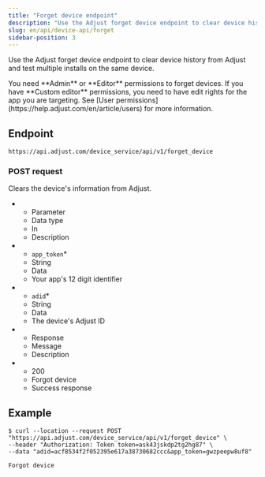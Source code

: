 ```yaml
---
title: "Forget device endpoint"
description: "Use the Adjust forget device endpoint to clear device history from Adjust and test multiple installs on the same device."
slug: en/api/device-api/forget
sidebar-position: 3
---
```


Use the Adjust forget device endpoint to clear device history from Adjust and test multiple installs on the same device.

<Callout type="note">
   You need **Admin** or **Editor** permissions to forget devices. If you have
   **Custom editor** permissions, you need to have edit rights for the app you
   are targeting. See [User
   permissions](https://help.adjust.com/en/article/users) for more information.
</Callout>

## Endpoint

```
https://api.adjust.com/device_service/api/v1/forget_device
```

### POST request

Clears the device's information from Adjust.

-  -  Parameter
   -  Data type
   -  In
   -  Description
-  -  `app_token`\*
   -  String
   -  Data
   -  Your app's 12 digit identifier
-  -  `adid`\*
   -  String
   -  Data
   -  The device's Adjust ID

-  -  Response
   -  Message
   -  Description
-  -  200
   -  Forgot device
   -  Success response

## Example

```console
$ curl --location --request POST "https://api.adjust.com/device_service/api/v1/forget_device" \
--header "Authorization: Token token=ask43jskdp2tg2hg87" \
--data "adid=acf8534f2f052395e617a38730682ccc&app_token=gwzpeepw8uf8"
```

```console
Forgot device
```
